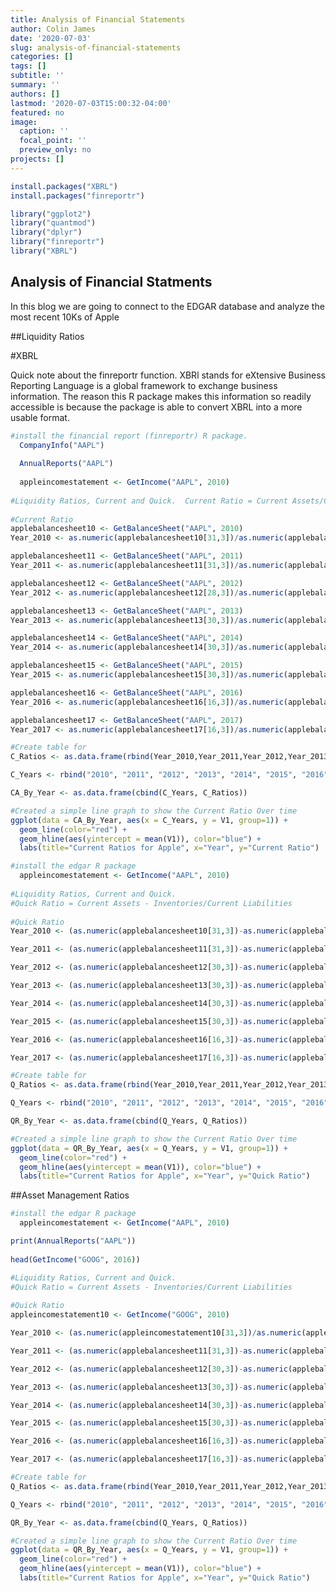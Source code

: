 ```yaml
---
title: Analysis of Financial Statements
author: Colin James
date: '2020-07-03'
slug: analysis-of-financial-statements
categories: []
tags: []
subtitle: ''
summary: ''
authors: []
lastmod: '2020-07-03T15:00:32-04:00'
featured: no
image:
  caption: ''
  focal_point: ''
  preview_only: no
projects: []
---
```


```r
install.packages("XBRL")
install.packages("finreportr")

library("ggplot2")
library("quantmod")
library("dplyr")
library("finreportr")
library("XBRL")

```
## Analysis of Financial Statments

In this blog we are going to connect to the EDGAR database and analyze the most recent 10Ks of Apple

##Liquidity Ratios

#XBRL

Quick note about the finreportr function.  XBRl stands for eXtensive Business Reporting Language is a global framework to exchange business information.  The reason this R package makes this information so readily accessible is because the package is able to convert XBRL into a more usable format.  

```r
#install the financial report (finreportr) R package. 
  CompanyInfo("AAPL")
  
  AnnualReports("AAPL")
  
  appleincomestatement <- GetIncome("AAPL", 2010)
  
#Liquidity Ratios, Current and Quick.  Current Ratio = Current Assets/Current Liabilities.
  
#Current Ratio
applebalancesheet10 <- GetBalanceSheet("AAPL", 2010)
Year_2010 <- as.numeric(applebalancesheet10[31,3])/as.numeric(applebalancesheet10[49,3])

applebalancesheet11 <- GetBalanceSheet("AAPL", 2011)
Year_2011 <- as.numeric(applebalancesheet11[31,3])/as.numeric(applebalancesheet11[49,3])

applebalancesheet12 <- GetBalanceSheet("AAPL", 2012)
Year_2012 <- as.numeric(applebalancesheet12[28,3])/as.numeric(applebalancesheet12[48,3])

applebalancesheet13 <- GetBalanceSheet("AAPL", 2013)
Year_2013 <- as.numeric(applebalancesheet13[30,3])/as.numeric(applebalancesheet13[50,3])

applebalancesheet14 <- GetBalanceSheet("AAPL", 2014)
Year_2014 <- as.numeric(applebalancesheet14[30,3])/as.numeric(applebalancesheet14[52,3])

applebalancesheet15 <- GetBalanceSheet("AAPL", 2015)
Year_2015 <- as.numeric(applebalancesheet15[30,3])/as.numeric(applebalancesheet15[54,3])

applebalancesheet16 <- GetBalanceSheet("AAPL", 2016)
Year_2016 <- as.numeric(applebalancesheet16[16,3])/as.numeric(applebalancesheet16[42,3])

applebalancesheet17 <- GetBalanceSheet("AAPL", 2017)
Year_2017 <- as.numeric(applebalancesheet17[16,3])/as.numeric(applebalancesheet17[40,3])

#Create table for 
C_Ratios <- as.data.frame(rbind(Year_2010,Year_2011,Year_2012,Year_2013, Year_2014,Year_2015,Year_2016, Year_2017))

C_Years <- rbind("2010", "2011", "2012", "2013", "2014", "2015", "2016", "2017")

CA_By_Year <- as.data.frame(cbind(C_Years, C_Ratios))

#Created a simple line graph to show the Current Ratio Over time
ggplot(data = CA_By_Year, aes(x = C_Years, y = V1, group=1)) + 
  geom_line(color="red") +
  geom_hline(aes(yintercept = mean(V1)), color="blue") +
  labs(title="Current Ratios for Apple", x="Year", y="Current Ratio")

```


```r
#install the edgar R package
  appleincomestatement <- GetIncome("AAPL", 2010)
  
#Liquidity Ratios, Current and Quick.
#Quick Ratio = Current Assets - Inventories/Current Liabilities
  
#Quick Ratio
Year_2010 <- (as.numeric(applebalancesheet10[31,3])-as.numeric(applebalancesheet10[23,3]))/as.numeric(applebalancesheet10[49,3])

Year_2011 <- (as.numeric(applebalancesheet11[31,3])-as.numeric(applebalancesheet11[23,3]))/as.numeric(applebalancesheet11[49,3])

Year_2012 <- (as.numeric(applebalancesheet12[30,3])-as.numeric(applebalancesheet12[22,3]))/as.numeric(applebalancesheet12[48,3])

Year_2013 <- (as.numeric(applebalancesheet13[30,3])-as.numeric(applebalancesheet13[22,3]))/as.numeric(applebalancesheet13[50,3])

Year_2014 <- (as.numeric(applebalancesheet14[30,3])-as.numeric(applebalancesheet14[22,3]))/as.numeric(applebalancesheet14[52,3])

Year_2015 <- (as.numeric(applebalancesheet15[30,3])-as.numeric(applebalancesheet15[22,3]))/as.numeric(applebalancesheet15[54,3])

Year_2016 <- (as.numeric(applebalancesheet16[16,3])-as.numeric(applebalancesheet16[10,3]))/as.numeric(applebalancesheet16[42,3])

Year_2017 <- (as.numeric(applebalancesheet17[16,3])-as.numeric(applebalancesheet17[10,3]))/as.numeric(applebalancesheet17[40,3])

#Create table for 
Q_Ratios <- as.data.frame(rbind(Year_2010,Year_2011,Year_2012,Year_2013, Year_2014,Year_2015,Year_2016, Year_2017))

Q_Years <- rbind("2010", "2011", "2012", "2013", "2014", "2015", "2016", "2017")

QR_By_Year <- as.data.frame(cbind(Q_Years, Q_Ratios))

#Created a simple line graph to show the Current Ratio Over time
ggplot(data = QR_By_Year, aes(x = Q_Years, y = V1, group=1)) + 
  geom_line(color="red") +
  geom_hline(aes(yintercept = mean(V1)), color="blue") +
  labs(title="Current Ratios for Apple", x="Year", y="Quick Ratio")

```

##Asset Management Ratios

```r
#install the edgar R package
  appleincomestatement <- GetIncome("AAPL", 2010)

print(AnnualReports("AAPL"))  
  
head(GetIncome("GOOG", 2016))

#Liquidity Ratios, Current and Quick.
#Quick Ratio = Current Assets - Inventories/Current Liabilities
  
#Quick Ratio
appleincomestatement10 <- GetIncome("GOOG", 2010)

Year_2010 <- (as.numeric(appleincomestatement10[31,3])/as.numeric(applebalancesheet10[23,3])

Year_2011 <- (as.numeric(applebalancesheet11[31,3])-as.numeric(applebalancesheet11[23,3]))/as.numeric(applebalancesheet11[49,3])

Year_2012 <- (as.numeric(applebalancesheet12[30,3])-as.numeric(applebalancesheet12[22,3]))/as.numeric(applebalancesheet12[48,3])

Year_2013 <- (as.numeric(applebalancesheet13[30,3])-as.numeric(applebalancesheet13[22,3]))/as.numeric(applebalancesheet13[50,3])

Year_2014 <- (as.numeric(applebalancesheet14[30,3])-as.numeric(applebalancesheet14[22,3]))/as.numeric(applebalancesheet14[52,3])

Year_2015 <- (as.numeric(applebalancesheet15[30,3])-as.numeric(applebalancesheet15[22,3]))/as.numeric(applebalancesheet15[54,3])

Year_2016 <- (as.numeric(applebalancesheet16[16,3])-as.numeric(applebalancesheet16[10,3]))/as.numeric(applebalancesheet16[42,3])

Year_2017 <- (as.numeric(applebalancesheet17[16,3])-as.numeric(applebalancesheet17[10,3]))/as.numeric(applebalancesheet17[40,3])

#Create table for 
Q_Ratios <- as.data.frame(rbind(Year_2010,Year_2011,Year_2012,Year_2013, Year_2014,Year_2015,Year_2016, Year_2017))

Q_Years <- rbind("2010", "2011", "2012", "2013", "2014", "2015", "2016", "2017")

QR_By_Year <- as.data.frame(cbind(Q_Years, Q_Ratios))

#Created a simple line graph to show the Current Ratio Over time
ggplot(data = QR_By_Year, aes(x = Q_Years, y = V1, group=1)) + 
  geom_line(color="red") +
  geom_hline(aes(yintercept = mean(V1)), color="blue") +
  labs(title="Current Ratios for Apple", x="Year", y="Quick Ratio")

```